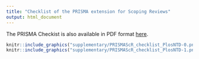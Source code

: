 ```yaml
---
title: "Checklist of the PRISMA extension for Scoping Reviews"
output: html_document
--- 
```


The PRISMA Checkist is also available in PDF format <a href="https://github.com/mlayan/RabiesScopingReview/blob/gh-pages/supplementary/PRISMAScR_checklist_PlosNTD.pdf">here</a>.


```r
knitr::include_graphics("supplementary/PRISMAScR_checklist_PlosNTD-0.png")
knitr::include_graphics("supplementary/PRISMAScR_checklist_PlosNTD-1.png")
```